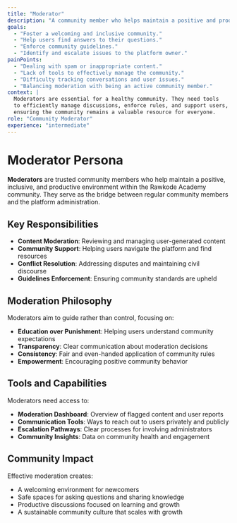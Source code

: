 ```yaml
---
title: "Moderator"
description: "A community member who helps maintain a positive and productive environment."
goals:
  - "Foster a welcoming and inclusive community."
  - "Help users find answers to their questions."
  - "Enforce community guidelines."
  - "Identify and escalate issues to the platform owner."
painPoints:
  - "Dealing with spam or inappropriate content."
  - "Lack of tools to effectively manage the community."
  - "Difficulty tracking conversations and user issues."
  - "Balancing moderation with being an active community member."
context: |
  Moderators are essential for a healthy community. They need tools
  to efficiently manage discussions, enforce rules, and support users,
  ensuring the community remains a valuable resource for everyone.
role: "Community Moderator"
experience: "intermediate"
---
```


# Moderator Persona

**Moderators** are trusted community members who help maintain a positive, inclusive, and productive environment within the Rawkode Academy community. They serve as the bridge between regular community members and the platform administration.

## Key Responsibilities

- **Content Moderation**: Reviewing and managing user-generated content
- **Community Support**: Helping users navigate the platform and find resources
- **Conflict Resolution**: Addressing disputes and maintaining civil discourse
- **Guidelines Enforcement**: Ensuring community standards are upheld

## Moderation Philosophy

Moderators aim to guide rather than control, focusing on:
- **Education over Punishment**: Helping users understand community expectations
- **Transparency**: Clear communication about moderation decisions
- **Consistency**: Fair and even-handed application of community rules
- **Empowerment**: Encouraging positive community behavior

## Tools and Capabilities

Moderators need access to:
- **Moderation Dashboard**: Overview of flagged content and user reports
- **Communication Tools**: Ways to reach out to users privately and publicly
- **Escalation Pathways**: Clear processes for involving administrators
- **Community Insights**: Data on community health and engagement

## Community Impact

Effective moderation creates:
- A welcoming environment for newcomers
- Safe spaces for asking questions and sharing knowledge
- Productive discussions focused on learning and growth
- A sustainable community culture that scales with growth